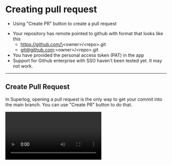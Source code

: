 
# Creating pull request

<Notice title="What you'll learn" type="tldr">

- Using "Create PR" button to create a pull request

</Notice>

<Notice title="Prerequisites">

- Your repository has remote pointed to github with format that looks like this
  - https://github.com/\<owner\>/\<repo\>.git
  - git@github.com:\<owner\>/\<repo\>.git
- You have provided the personal access token \(PAT\) in the app
- Support for Github enterprise with SSO haven't been tested yet. It may not work.

</Notice>

---

## Create Pull Request

In Superlog, opening a pull request is the only way to get your commit into the main branch. You can use "Create PR" button to do that.

<Video src="/createPRs.mp4" />

<Notice title="Equivalent git commands:">

1. git push
2. Open pull request in github

</Notice>
